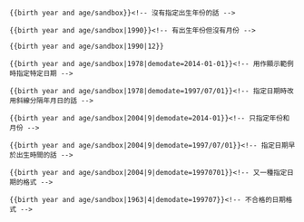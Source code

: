{{template test cases notice}}

<pre>{{birth year and age/sandbox}}<!-- 沒有指定出生年份的話 --></pre>
{{birth year and age/sandbox}}

<pre>{{birth year and age/sandbox|1990}}<!-- 有出生年份但沒有月份 --></pre>
{{birth year and age/sandbox|1990}}

<pre>{{birth year and age/sandbox|1990|12}}</pre>
{{birth year and age/sandbox|1990|12}}

<pre>{{birth year and age/sandbox|1978|demodate=2014-01-01}}<!-- 用作顯示範例時指定特定日期 --></pre>
{{birth year and age/sandbox|1978|demodate=2014-01-01}}

<pre>{{birth year and age/sandbox|1978|demodate=1997/07/01}}<!-- 指定日期時改用斜線分隔年月日的話 --></pre>
{{birth year and age/sandbox|1978|demodate=1997/07/01}}

<pre>{{birth year and age/sandbox|2004|9|demodate=2014-01}}<!-- 只指定年份和月份 --></pre>
{{birth year and age/sandbox|2004|9|demodate=2014-01-01}}

<pre>{{birth year and age/sandbox|2004|9|demodate=1997/07/01}}<!-- 指定日期早於出生時間的話 --></pre>
{{birth year and age/sandbox|2004|9|demodate=1997/07/01}}

<pre>{{birth year and age/sandbox|2004|9|demodate=19970701}}<!-- 又一種指定日期的格式 --></pre>
{{birth year and age/sandbox|2004|9|demodate=19970701}}

<pre>{{birth year and age/sandbox|1963|4|demodate=199707}}<!-- 不合格的日期格式 --></pre>
{{birth year and age/sandbox|2004|9|demodate=199707}}